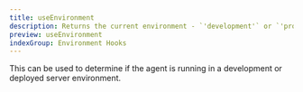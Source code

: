 ```yaml
---
title: useEnvironment
description: Returns the current environment - `'development'` or `'production'`.
preview: useEnvironment
indexGroup: Environment Hooks
---
```


This can be used to determine if the agent is running in a development or deployed server environment.
